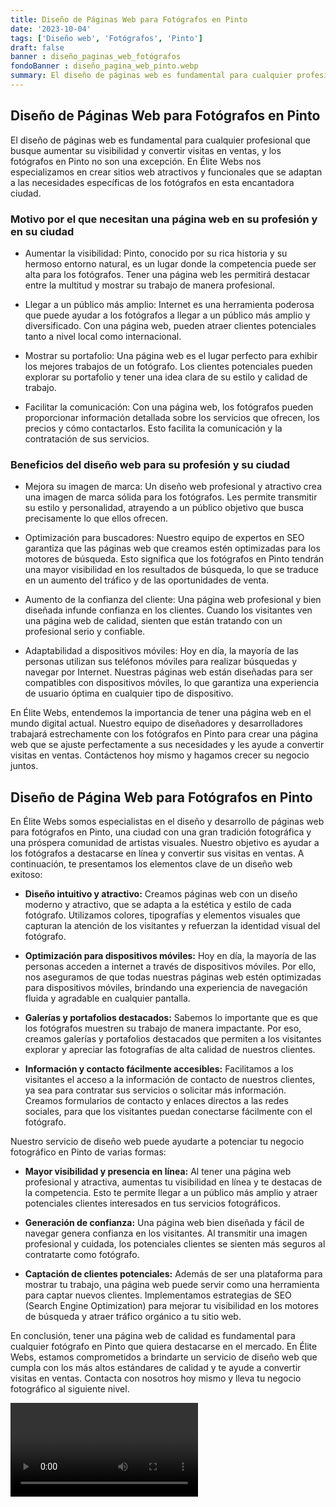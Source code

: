 ```yaml
---
title: Diseño de Páginas Web para Fotógrafos en Pinto
date: '2023-10-04'
tags: ['Diseño web', 'Fotógrafos', 'Pinto']
draft: false
banner : diseño_paginas_web_fotógrafos
fondoBanner : diseño_pagina_web_pinto.webp
summary: El diseño de páginas web es fundamental para cualquier profesional que busque aumentar su visibilidad y convertir visitas en ventas, y los fotógrafos en Pinto no son una excepción. En Élite Webs nos especializamos en crear sitios web atractivos y funcionales que se adaptan a las necesidades específicas de los fotógrafos en esta encantadora ciudad.
---
```


## Diseño de Páginas Web para Fotógrafos en Pinto

El diseño de páginas web es fundamental para cualquier profesional que busque aumentar su visibilidad y convertir visitas en ventas, y los fotógrafos en Pinto no son una excepción. En Élite Webs nos especializamos en crear sitios web atractivos y funcionales que se adaptan a las necesidades específicas de los fotógrafos en esta encantadora ciudad.

### Motivo por el que necesitan una página web en su profesión y en su ciudad

- Aumentar la visibilidad: Pinto, conocido por su rica historia y su hermoso entorno natural, es un lugar donde la competencia puede ser alta para los fotógrafos. Tener una página web les permitirá destacar entre la multitud y mostrar su trabajo de manera profesional.

- Llegar a un público más amplio: Internet es una herramienta poderosa que puede ayudar a los fotógrafos a llegar a un público más amplio y diversificado. Con una página web, pueden atraer clientes potenciales tanto a nivel local como internacional.

- Mostrar su portafolio: Una página web es el lugar perfecto para exhibir los mejores trabajos de un fotógrafo. Los clientes potenciales pueden explorar su portafolio y tener una idea clara de su estilo y calidad de trabajo.

- Facilitar la comunicación: Con una página web, los fotógrafos pueden proporcionar información detallada sobre los servicios que ofrecen, los precios y cómo contactarlos. Esto facilita la comunicación y la contratación de sus servicios.

### Beneficios del diseño web para su profesión y su ciudad

- Mejora su imagen de marca: Un diseño web profesional y atractivo crea una imagen de marca sólida para los fotógrafos. Les permite transmitir su estilo y personalidad, atrayendo a un público objetivo que busca precisamente lo que ellos ofrecen.

- Optimización para buscadores: Nuestro equipo de expertos en SEO garantiza que las páginas web que creamos estén optimizadas para los motores de búsqueda. Esto significa que los fotógrafos en Pinto tendrán una mayor visibilidad en los resultados de búsqueda, lo que se traduce en un aumento del tráfico y de las oportunidades de venta.

- Aumento de la confianza del cliente: Una página web profesional y bien diseñada infunde confianza en los clientes. Cuando los visitantes ven una página web de calidad, sienten que están tratando con un profesional serio y confiable.

- Adaptabilidad a dispositivos móviles: Hoy en día, la mayoría de las personas utilizan sus teléfonos móviles para realizar búsquedas y navegar por Internet. Nuestras páginas web están diseñadas para ser compatibles con dispositivos móviles, lo que garantiza una experiencia de usuario óptima en cualquier tipo de dispositivo.

En Élite Webs, entendemos la importancia de tener una página web en el mundo digital actual. Nuestro equipo de diseñadores y desarrolladores trabajará estrechamente con los fotógrafos en Pinto para crear una página web que se ajuste perfectamente a sus necesidades y les ayude a convertir visitas en ventas. Contáctenos hoy mismo y hagamos crecer su negocio juntos.

<GifSeo />

<Cta />

## Diseño de Página Web para Fotógrafos en Pinto

En Élite Webs somos especialistas en el diseño y desarrollo de páginas web para fotógrafos en Pinto, una ciudad con una gran tradición fotográfica y una próspera comunidad de artistas visuales. Nuestro objetivo es ayudar a los fotógrafos a destacarse en línea y convertir sus visitas en ventas. A continuación, te presentamos los elementos clave de un diseño web exitoso:

- **Diseño intuitivo y atractivo:** Creamos páginas web con un diseño moderno y atractivo, que se adapta a la estética y estilo de cada fotógrafo. Utilizamos colores, tipografías y elementos visuales que capturan la atención de los visitantes y refuerzan la identidad visual del fotógrafo.

- **Optimización para dispositivos móviles:** Hoy en día, la mayoría de las personas acceden a internet a través de dispositivos móviles. Por ello, nos aseguramos de que todas nuestras páginas web estén optimizadas para dispositivos móviles, brindando una experiencia de navegación fluida y agradable en cualquier pantalla.

- **Galerías y portafolios destacados:** Sabemos lo importante que es que los fotógrafos muestren su trabajo de manera impactante. Por eso, creamos galerías y portafolios destacados que permiten a los visitantes explorar y apreciar las fotografías de alta calidad de nuestros clientes.

- **Información y contacto fácilmente accesibles:** Facilitamos a los visitantes el acceso a la información de contacto de nuestros clientes, ya sea para contratar sus servicios o solicitar más información. Creamos formularios de contacto y enlaces directos a las redes sociales, para que los visitantes puedan conectarse fácilmente con el fotógrafo.

Nuestro servicio de diseño web puede ayudarte a potenciar tu negocio fotográfico en Pinto de varias formas:

- **Mayor visibilidad y presencia en línea:** Al tener una página web profesional y atractiva, aumentas tu visibilidad en línea y te destacas de la competencia. Esto te permite llegar a un público más amplio y atraer potenciales clientes interesados en tus servicios fotográficos.

- **Generación de confianza:** Una página web bien diseñada y fácil de navegar genera confianza en los visitantes. Al transmitir una imagen profesional y cuidada, los potenciales clientes se sienten más seguros al contratarte como fotógrafo.

- **Captación de clientes potenciales:** Además de ser una plataforma para mostrar tu trabajo, una página web puede servir como una herramienta para captar nuevos clientes. Implementamos estrategias de SEO (Search Engine Optimization) para mejorar tu visibilidad en los motores de búsqueda y atraer tráfico orgánico a tu sitio web.

En conclusión, tener una página web de calidad es fundamental para cualquier fotógrafo en Pinto que quiera destacarse en el mercado. En Élite Webs, estamos comprometidos a brindarte un servicio de diseño web que cumpla con los más altos estándares de calidad y te ayude a convertir visitas en ventas. Contacta con nosotros hoy mismo y lleva tu negocio fotográfico al siguiente nivel.

<Video />

<CtaBot job='Fotógrafos' city='Pinto'/>

<Gmaps query='Pinto+españa+maps' />